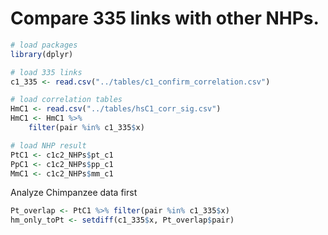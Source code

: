 # Compare 335 links with other NHPs.

```r
# load packages
library(dplyr)
```

```r
# load 335 links
c1_335 <- read.csv("../tables/c1_confirm_correlation.csv")

# load correlation tables
HmC1 <- read.csv("../tables/hsC1_corr_sig.csv")
HmC1 <- HmC1 %>% 
    filter(pair %in% c1_335$x)

# load NHP result
PtC1 <- c1c2_NHPs$pt_c1
PpC1 <- c1c2_NHPs$pp_c1
MmC1 <- c1c2_NHPs$mm_c1
```

Analyze Chimpanzee data first

```r
Pt_overlap <- PtC1 %>% filter(pair %in% c1_335$x)
hm_only_toPt <- setdiff(c1_335$x, Pt_overlap$pair)
```
